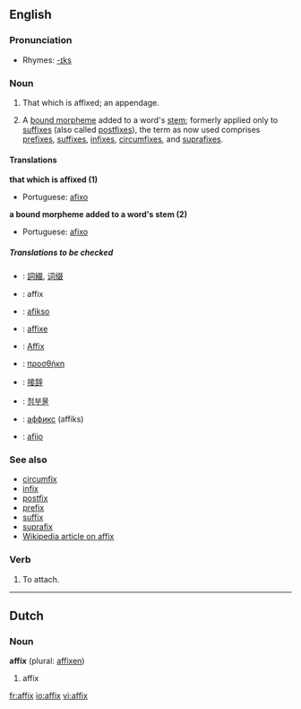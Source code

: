 {{see|Affix}}
==English==

===Pronunciation===
*Rhymes: [[Rhymes:English:-ɪks|-ɪks]]

===Noun===
{{en-noun|es}}
#That which is affixed; an appendage.
#{{linguistics}} A [[bound morpheme]] added to a word's [[stem]]; formerly applied only to [[suffix]]es (also called [[postfix]]es), the term as now used comprises [[prefix]]es, [[suffix]]es, [[infix]]es, [[circumfix]]es, and [[suprafix]]es.

====Translations====
'''that which is affixed (1)'''
{{top}}
{{mid}}
*Portuguese: [[afixo]] {{m}}
{{bottom}}

'''a bound morpheme added to a word's stem (2)'''
{{top}}
{{mid}}
*Portuguese: [[afixo]] {{m}}
{{bottom}}

=====Translations to be checked=====
{{checktrans}}
{{top}}
*{{ttbc|Chinese}}: [[詞綴]], [[词缀]]
*{{ttbc|Dutch}}: affix {{n}}
*{{ttbc|Esperanto}}: [[afikso]]
*{{ttbc|French}}: [[affixe]]
*{{ttbc|German}}: [[Affix]] {{n}}
{{mid}}
*{{ttbc|Greek}}: [[προσθήκη]] {{f}}
*{{ttbc|Japanese}}: [[接辞]]
*{{ttbc|Korean}}: [[첨부물]]
*{{ttbc|Russian}}: [[аффикс]] {{n}} (affiks)
*{{ttbc|Spanish}}: [[afijo]] {{m}}
{{bottom}}

===See also===
*[[circumfix]]
*[[infix]]
*[[postfix]]
*[[prefix]]
*[[suffix]]
*[[suprafix]]
*[[w:Affix|Wikipedia article on affix]]

===Verb===
{{en-verb|affix|es}}
# To attach.

----

==Dutch==
===Noun===
'''affix''' {{n}} (plural: [[affixen]])

# affix

[[fr:affix]]
[[io:affix]]
[[vi:affix]]